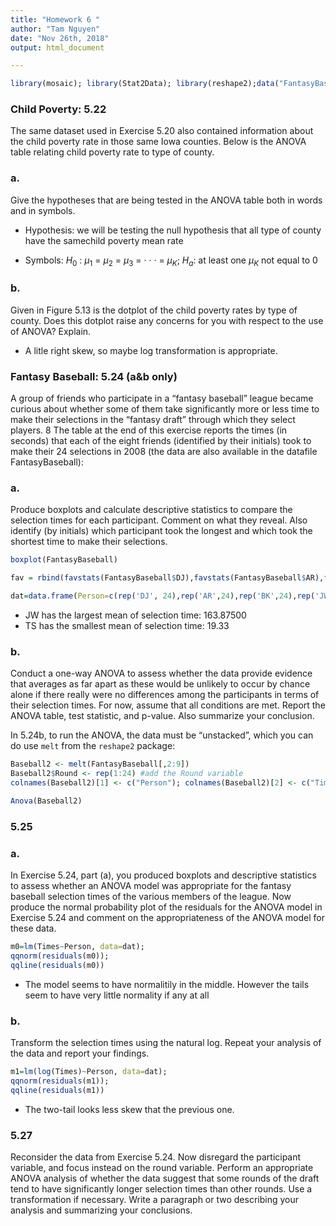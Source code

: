 ```yaml
---
title: "Homework 6 "
author: "Tam Nguyen"
date: "Nov 26th, 2018"
output: html_document

---
```

```r
library(mosaic); library(Stat2Data); library(reshape2);data("FantasyBaseball"); library(car)
```

### Child Poverty: 5.22

The same dataset used in Exercise 5.20 also contained information about the child poverty rate in those same Iowa counties. Below is the ANOVA table relating child poverty rate to type of county.

### a.
Give the hypotheses that are being tested in the ANOVA table both in words and in symbols.

- Hypothesis: we will be testing the null hypothesis that all type of county have the samechild poverty mean rate

- Symbols:  $H_0$ : $µ_1$ = $µ_2$ = $µ_3$ = · · · = $µ_K$; $H_a$: at least one $µ_K$ not equal to 0

 

### b. 
Given in Figure 5.13 is the dotplot of the child poverty rates by type of county. Does this dotplot raise any concerns for you with respect to the use of ANOVA? Explain.

- A litle right skew, so maybe log transformation is appropriate. 


### Fantasy Baseball: 5.24 (a&b only)
A group of friends who participate in a “fantasy baseball” league became curious about whether some of them take significantly more or less time to make their selections in the “fantasy draft” through which they select players. 8 The table at the end of this exercise reports the times (in seconds) that each of the eight friends (identified by their initials) took to make their 24 selections in 2008 (the data are also available in the datafile FantasyBaseball):


### a. 
Produce boxplots and calculate descriptive statistics to compare the selection times for each participant. Comment on what they reveal. Also identify (by initials) which participant took the longest and which took the shortest time to make their selections.
```r
boxplot(FantasyBaseball)
```
```r
fav = rbind(favstats(FantasyBaseball$DJ),favstats(FantasyBaseball$AR),favstats(FantasyBaseball$BK),favstats(FantasyBaseball$JW),favstats(FantasyBaseball$TS),favstats(FantasyBaseball$RL),favstats(FantasyBaseball$DR),favstats(FantasyBaseball$MF)); fav
```
```r
dat=data.frame(Person=c(rep('DJ', 24),rep('AR',24),rep('BK',24),rep('JW',24),rep('TS',24),rep('RL',24),rep('DL',24),rep('MF',24)), Times =c(FantasyBaseball[,2],FantasyBaseball[,3],FantasyBaseball[,4],FantasyBaseball[,5],FantasyBaseball[,6],FantasyBaseball[,7],FantasyBaseball[,8],FantasyBaseball[,9]))
```

- JW has the largest mean of selection time: 163.87500
- TS has the smallest mean of selection time: 19.33


### b. 
Conduct a one-way ANOVA to assess whether the data provide evidence that averages as far apart as these would be unlikely to occur by chance alone if there really were no differences among the participants in terms of their selection times. For now, assume that all conditions are met. Report the ANOVA table, test statistic, and p-value. Also summarize your conclusion.

In 5.24b, to run the ANOVA, the data must be "unstacked", which you can do use `melt` from the `reshape2` package:

```r
Baseball2 <- melt(FantasyBaseball[,2:9])
Baseball2$Round <- rep(1:24) #add the Round variable
colnames(Baseball2)[1] <- c("Person"); colnames(Baseball2)[2] <- c("Time") #make the column names useful 

Anova(Baseball2)
```




### 5.25

### a. 
In Exercise 5.24, part (a), you produced boxplots and descriptive statistics to assess whether an ANOVA model was appropriate for the fantasy baseball selection times of the various members of the league. Now produce the normal probability plot of the residuals for the ANOVA model in Exercise 5.24 and comment on the appropriateness of the ANOVA model for these data. 
```r
m0=lm(Times~Person, data=dat);
qqnorm(residuals(m0));
qqline(residuals(m0))
```

- The model seems to have normalitily in the middle. However the tails seem to have very little normality if any at all


### b. 
Transform the selection times using the natural log. Repeat your analysis of the data and report your findings.
```r
m1=lm(log(Times)~Person, data=dat);
qqnorm(residuals(m1));
qqline(residuals(m1))
```

- The two-tail looks less skew that the previous one. 

### 5.27

Reconsider the data from Exercise 5.24. Now disregard the participant variable, and focus instead on the round variable. Perform an appropriate ANOVA analysis of whether the data suggest that some rounds of the draft tend to have significantly longer selection times than other rounds. Use a transformation if necessary. Write a paragraph or two describing your analysis and summarizing your conclusions.

```r

```




